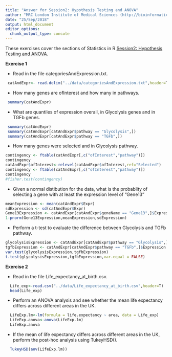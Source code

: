 ```yaml
---
title: "Answer for Session2: Hypothesis Testing and ANOVA"
author: "MRC London Institute of Medical Sciences (http://bioinformatics.lms.mrc.ac.uk)"
date: "25/Sep/2018"
output: html_document
editor_options: 
  chunk_output_type: console
---
```


These exercises cover the sections of Statistics in R [Session2: Hypothesis Testing and ANOVA]("../Session2_hypothesis_testing.html").

**Exercise 1**

- Read in the file categoriesAndExpression.txt.
```r
 catAndExpr<- read.delim("../data/categoriesAndExpression.txt",header=T)
```
- How many genes are ofInterest and how many in pathways.
```r
 summary(catAndExpr)
```
- What are quantiles of expression overall, in Glycolysis genes and in TGFb genes.
```r
 summary(catAndExpr)
 summary(catAndExpr[catAndExpr$pathway == "Glycolysis",])
 summary(catAndExpr[catAndExpr$pathway == "TGFb",])
```
- How many genes were selected and in Glycolysis pathway.
```r
contingency <- ftable(catAndExpr[,c("ofInterest","pathway")])
contingency
catAndExpr$ofInterest<-relevel(catAndExpr$ofInterest,ref="Selected")
contingency <- ftable(catAndExpr[,c("ofInterest","pathway")])
contingency
#fisher.test(contingency)

```
- Given a normal distibution for the data, what is the probablity of selecting a gene with at least the expression level of "Gene13"
```r
meanExpression <- mean(catAndExpr$Expr)
sdExpression <- sd(catAndExpr$Expr)
Gene13Expression <- catAndExpr[catAndExpr$geneName == "Gene13",]$Expression
1-pnorm(Gene13Expression,meanExpression,sdExpression)
```

- Perform a t-test to evaluate the difference between Glycolysis and TGFb pathway.
```r
glycolysisExpression <- catAndExpr[catAndExpr$pathway == "Glycolysis",]$Expression
tgfbExpression <- catAndExpr[catAndExpr$pathway == "TGFb",]$Expression
var.test(glycolysisExpression,tgfbExpression)
t.test(glycolysisExpression,tgfbExpression,var.equal = FALSE)
```

**Exercise 2**

- Read in the file Life_expectancy_at_birth.csv.
```r
  Life_exp<-read.csv("../data/Life_expectancy_at_birth.csv",header=T)
  head(Life_exp)
```
- Perform an ANOVA analysis and see whether the mean life expectancy differs across different areas in the UK.
```r
  LifeExp.lm<-lm(formula = life.expectancy ~ area, data = Life_exp)
  LifeExp.anova<-anova(LifeExp.lm)
  LifeExp.anova
```
- If the mean of life expectancy differs across different areas in the UK, perform the post-hoc analysis using TukeyHSD().
```r
  TukeyHSD(aov(LifeExp.lm))

```